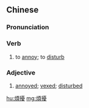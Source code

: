 {{also|烦扰}}
==Chinese==
{{zh-forms|s=烦扰}}

===Pronunciation===
{{zh-pron
|m=fánrǎo
|cat=v,a
}}

===Verb===
{{zh-verb}}

# to [[annoy]]; to [[disturb]]

===Adjective===
{{zh-adj}}

# [[annoyed]]; [[vexed]]; [[disturbed]]

[[hu:煩擾]]
[[mg:煩擾]]